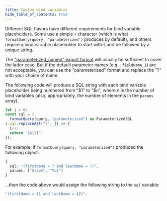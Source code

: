 ```yaml
---
title: Custom bind variables
hide_table_of_contents: true
---
```


Different SQL flavors have different requirements for bind variable placeholders. Some use a simple `?` character (which is what `formatQuery(query, 'parameterized')` produces by default), and others require a bind variable placeholder to start with `$` and be followed by a unique string.

The ["parameterized_named" export format](../api/export#named-parameters) will usually be sufficient to cover the latter case. But if the default parameter names (e.g. `:fieldName_1`) are not acceptable, you can use the "parameterized" format and replace the "?" with your choice of name.

The following code will produce a SQL string with each bind variable placeholder being numbered from "$1" to "$_n_", where _n_ is the number of bind variables (also, appropriately, the number of elements in the `params` array).

```ts
let i = 0;
const sql = (
  formatQuery(query, "parameterized") as ParameterizedSQL
).sql.replaceAll("?", () => {
  i++;
  return `$${i}`;
});
```

For example, if `formatQuery(query, "parameterized")` produced the following object:

```ts
{
  sql: "(firstName = ? and lastName = ?)",
  params: ["Steve", "Vai"]
}
```

...then the code above would assign the following string to the `sql` variable:

```ts
"(firstName = $1 and lastName = $2)";
```
